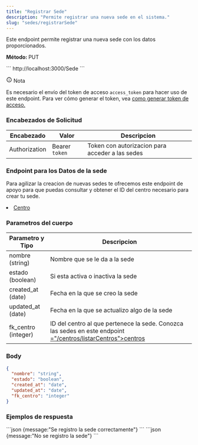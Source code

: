 ```yaml
---
title: "Registrar Sede"
description: "Permite registrar una nueva sede en el sistema."
slug: "sedes/registrarSede"
---
```


Este endpoint permite registrar una nueva sede con los datos proporcionados.

<p> 
<strong>Método: </strong><span class="sl-badge note small astro-avdet4wd">PUT</span>
</p>

<Tabs>
  <TabItem label="Endpoint">
  ```
  http://localhost:3000/Sede
  ```
  </TabItem>
</Tabs>

<aside aria-label="Nota" class="starlight-aside starlight-aside--note"> <p class="starlight-aside__title" aria-hidden="true"> <svg aria-hidden="true" class="starlight-aside__icon astro-c6vsoqas" width="16" height="16" viewBox="0 0 24 24" fill="currentColor" style="--sl-icon-size: 1em;"><path d="M12 11a1 1 0 0 0-1 1v4a1 1 0 0 0 2 0v-4a1 1 0 0 0-1-1Zm.38-3.92a1 1 0 0 0-.76 0 1 1 0 0 0-.33.21 1.15 1.15 0 0 0-.21.33 1 1 0 0 0 .21 1.09c.097.088.209.16.33.21A1 1 0 0 0 13 8a1.05 1.05 0 0 0-.29-.71 1 1 0 0 0-.33-.21ZM12 2a10 10 0 1 0 0 20 10 10 0 0 0 0-20Zm0 18a8 8 0 1 1 0-16.001A8 8 0 0 1 12 20Z"></path></svg> Nota </p> 
Es necesario el envío del token de acceso <code>access_token</code> para hacer uso de este endpoint. Para ver cómo generar el token, vea <a href="/usuarios/login">como generar token de acceso.</a></aside>

<h3>Encabezados de Solicitud</h3>

| Encabezado | Valor | Descripcion
|----------|-------| -------
| Authorization |  Bearer `token` | Token con autorizacion para acceder a las sedes

<h3>Endpoint para los Datos de la sede</h3>

Para agilizar la creacion de nuevas sedes te ofrecemos este endpoint de apoyo para que puedas consultar y obtener el ID del centro necesario para crear tu sede.
<li><a href="/centros/listarCentros">Centro</a></li>

<h3>Parametros del cuerpo</h3>

| Parametro y Tipo | Descripcion
|----------|--------
| nombre (string) |  Nombre que se le da a la sede
| estado (boolean) | Si esta activa o inactiva la sede
| created_at (date) | Fecha en la que se creo la sede
| updated_at (date) | Fecha en la que se actualizo algo de la sede
| fk_centro (integer) | ID del centro al que pertenece la sede. Conozca las sedes en este endpoint <a href>="/centros/listarCentros">centros</a>

### Body

```json
{
  "nombre": "string",
  "estado": "boolean",
  "created_at": "date",
  "updated_at": "date",
  "fk_centro": "integer"
}
```

<h3>Ejemplos de respuesta</h3>

<Tabs>
  <TabItem label="Status 201">
  ```json
  {message:"Se registro la sede correctamente"}
  ```
  </TabItem>

  <TabItem label="Status 400">
  ```json
  {message:"No se registro la sede"}
  ```
  </TabItem>
</Tabs>
